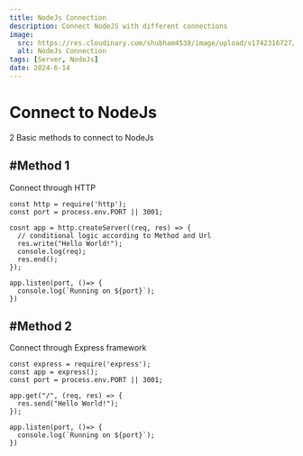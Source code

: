 ```yaml
---
title: NodeJs Connection
description: Connect NodeJS with different connections
image: 
  src: https://res.cloudinary.com/shubham4538/image/upload/v1742316727/WebBlog/Nodejs_aj103m.jpg
  alt: NodeJs Connection
tags: [Server, NodeJs]
date: 2024-6-14
---
```


# Connect to NodeJs

2 Basic methods to connect to NodeJs

## #Method 1

Connect through HTTP

```
const http = require('http');
const port = process.env.PORT || 3001;

cosnt app = http.createServer((req, res) => {
  // conditional logic according to Method and Url
  res.write("Hello World!");
  console.log(req);
  res.end();
});

app.listen(port, ()=> {
  console.log(`Running on ${port}`);
})
```

## #Method 2

Connect through Express framework

```
const express = require('express');
const app = express();
const port = process.env.PORT || 3001;

app.get("/", (req, res) => {
  res.send("Hello World!");
});

app.listen(port, ()=> {
  console.log(`Running on ${port}`);
})
```